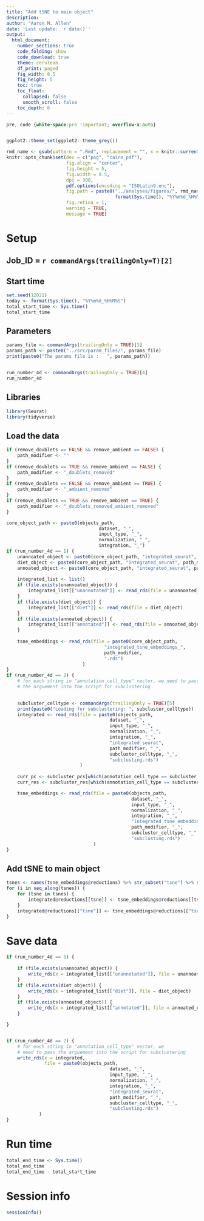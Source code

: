 ```yaml
---
title: "Add tSNE to main object"
description:
author: "Aaron M. Allen"
date: 'Last update: `r date()`'
output:
  html_document:
    number_sections: true
    code_folding: show
    code_download: true
    theme: cerulean
    df_print: paged
    fig_width: 8.5
    fig_height: 5
    toc: true
    toc_float:
      collapsed: false
      smooth_scroll: false
    toc_depth: 6
---
```




```css
pre, code {white-space:pre !important; overflow-x:auto}
```



```r

```


```r
ggplot2::theme_set(ggplot2::theme_grey())

rmd_name <- gsub(pattern = ".Rmd", replacement = "", x = knitr::current_input(), ignore.case = TRUE)
knitr::opts_chunk$set(dev = c("png", "cairo_pdf"),
                      fig.align = "center",
                      fig.height = 5,
                      fig.width = 8.5,
                      dpi = 300,
                      pdf.options(encoding = "ISOLatin9.enc"),
                      fig.path = paste0("../analyses/figures/", rmd_name, "-",
                                        format(Sys.time(), "%Y%m%d_%H%M%S"), "/"),
                      fig.retina = 1,
                      warning = TRUE,
                      message = TRUE)
```



# Setup

## Job_ID = `r commandArgs(trailingOnly=T)[2]`


## Start time

```r
set.seed(12021)
today <- format(Sys.time(), "%Y%m%d_%H%M%S")
total_start_time <- Sys.time()
total_start_time
```






## Parameters


```r
params_file <- commandArgs(trailingOnly = TRUE)[3]
params_path <- paste0("../src/param_files/", params_file)
print(paste0("The params file is :   ", params_path))
```


<!-- ```{r params-manual} -->
<!-- source("/mnt/scratch/cgat_cluster/proj066/src/param_files/pipeline_R_params_local.R") -->
<!-- source("param_files/pipeline_R_params.R") -->
<!-- ``` -->



```r
```


```r
run_number_4d <- commandArgs(trailingOnly = TRUE)[4]
run_number_4d
```



## Libraries

```r
library(Seurat)
library(tidyverse)
```


## Load the data



```r
if (remove_doublets == FALSE && remove_ambient == FALSE) {
    path_modifier <- ""
}
if (remove_doublets == TRUE && remove_ambient == FALSE) {
    path_modifier <- "_doublets_removed"
}
if (remove_doublets == FALSE && remove_ambient == TRUE) {
    path_modifier <- "_ambient_removed"
}
if (remove_doublets == TRUE && remove_ambient == TRUE) {
    path_modifier <- "_doublets_removed_ambient_removed"
}

core_object_path <- paste0(objects_path,
                                  dataset, "_",
                                  input_type, "_",
                                  normalization, "_",
                                  integration, "_")
if (run_number_4d == 1) {
    unannoated_object <- paste0(core_object_path, "integrated_seurat", path_modifier, ".rds")
    diet_object <- paste0(core_object_path, "integrated_seurat", path_modifier, "_diet.rds")
    annoated_object <- paste0(core_object_path, "integrated_seurat", path_modifier, "_annotated.rds")
    
    integrated_list <- list()
    if (file.exists(unannoated_object)) {
        integrated_list[["unannotated"]] <- read_rds(file = unannoated_object)
    } 
    if (file.exists(diet_object)) {
        integrated_list[["diet"]] <- read_rds(file = diet_object)
    } 
    if (file.exists(annoated_object)) {
        integrated_list[["annotated"]] <- read_rds(file = annoated_object)
    } 
    
    tsne_embeddings <- read_rds(file = paste0(core_object_path,
                                    "integrated_tsne_embeddings_",
                                    path_modifier,
                                    ".rds")
                            )
}
if (run_number_4d == 2) {
    # for each string in "annotation_cell_type" vector, we need to pass
    # the arguement into the script for subclustering

  
    subcluster_celltype <- commandArgs(trailingOnly = TRUE)[5]
    print(paste0("Loading for subclustering: ", subcluster_celltype))
    integrated <- read_rds(file = paste0(objects_path,
                                      dataset, "_",
                                      input_type, "_",
                                      normalization, "_",
                                      integration, "_",
                                      "integrated_seurat",
                                      path_modifier, "_",
                                      subcluster_celltype, "_",
                                      "subclusting.rds")
                           )
  
    curr_pc <- subcluster_pcs[which(annotation_cell_type == subcluster_celltype)]
    curr_res <- subcluster_res[which(annotation_cell_type == subcluster_celltype)]

    tsne_embeddings <- read_rds(file = paste0(objects_path,
                                              dataset, "_",
                                              input_type, "_",
                                              normalization, "_",
                                              integration, "_",
                                              "integrated_tsne_embeddings",
                                              path_modifier, "_",
                                              subcluster_celltype, "_",
                                              "subclusting.rds")
                                )
}
```




## Add tSNE to main object

```r
tsnes <- names(tsne_embeddings@reductions) %>% str_subset("tsne") %>% str_subset("pcs")
for (i in seq_along(tsnes)) {
    for (tsne in tsnes) {
        integrated@reductions[[tsne]] <- tsne_embeddings@reductions[[tsne]]
    }
    integrated@reductions[["tsne"]] <- tsne_embeddings@reductions[["tsne_200pcs"]]
}
```




# Save data



```r
if (run_number_4d == 1) {
    
    if (file.exists(unannoated_object)) {
        write_rds(x = integrated_list[["unannotated"]], file = unannoated_object)
    } 
    if (file.exists(diet_object)) {
        write_rds(x = integrated_list[["diet"]], file = diet_object)
    } 
    if (file.exists(annoated_object)) {
        write_rds(x = integrated_list[["annotated"]], file = annoated_object)
    } 

}


if (run_number_4d == 2) {
    # for each string in "annotation_cell_type" vector, we
    # need to pass the arguement into the script for subclustering
    write_rds(x = integrated,
              file = paste0(objects_path,
                                      dataset, "_",
                                      input_type, "_",
                                      normalization, "_",
                                      integration, "_",
                                      "integrated_seurat",
                                      path_modifier, "_",
                                      subcluster_celltype, "_",
                                      "subclusting.rds")
            )
}
```



# Run time


```r
total_end_time <- Sys.time()
total_end_time
total_end_time - total_start_time
```




# Session info

```r
sessionInfo()
```
